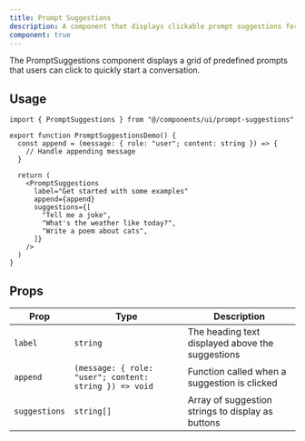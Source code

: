 ```yaml
---
title: Prompt Suggestions
description: A component that displays clickable prompt suggestions for empty chat states.
component: true
---
```


<ComponentPreview
  name="prompt-suggestions-demo"
  title="PromptSuggestions"
  description="A grid of clickable prompt suggestions."
/>

The PromptSuggestions component displays a grid of predefined prompts that users can click to quickly start a conversation.

## Usage

```tsx
import { PromptSuggestions } from "@/components/ui/prompt-suggestions"

export function PromptSuggestionsDemo() {
  const append = (message: { role: "user"; content: string }) => {
    // Handle appending message
  }

  return (
    <PromptSuggestions
      label="Get started with some examples"
      append={append}
      suggestions={[
        "Tell me a joke",
        "What's the weather like today?",
        "Write a poem about cats",
      ]}
    />
  )
}
```

## Props

| Prop          | Type                                                   | Description                                       |
| ------------- | ------------------------------------------------------ | ------------------------------------------------- |
| `label`       | `string`                                               | The heading text displayed above the suggestions  |
| `append`      | `(message: { role: "user"; content: string }) => void` | Function called when a suggestion is clicked      |
| `suggestions` | `string[]`                                             | Array of suggestion strings to display as buttons |

